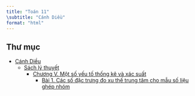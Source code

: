 ---
title: "Toán 11"
\subtitle: "Cánh Diều"
format: "html"
---

## Thư mục
- [Cánh Diều](canh-dieu/index.qmd)
    - [Sách lý thuyết](canh-dieu/sach-giao-khoa/index.qmd)
        - [Chương V. Một số yếu tố thống kê và xác suất](canh-dieu/sach-giao-khoa/chuong-5/index.qmd)
            - [Bài 1. Các số đặc trưng đo xu thế trung tâm cho mẫu số liệu ghép nhóm](canh-dieu/sach-giao-khoa/chuong-5/bai-1/cac-sdt-do-xttt-msl-ghep-nhom.qmd)